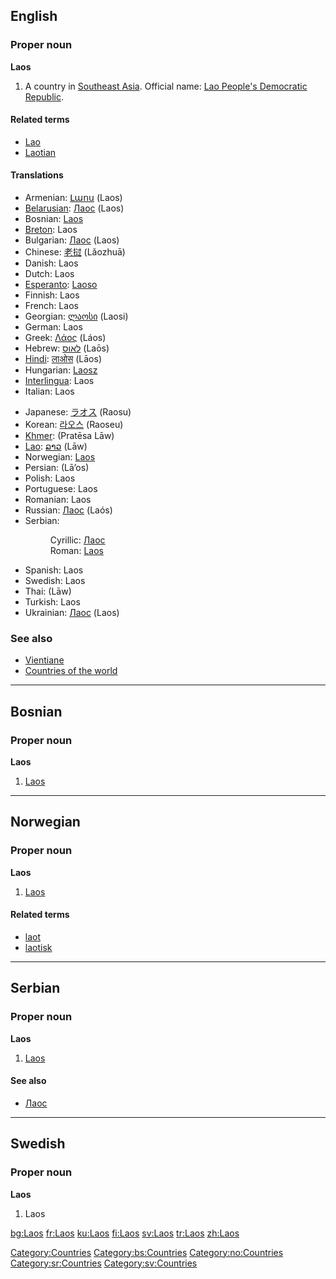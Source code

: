 ==English==
{{wikipedia}}
===Proper noun===
'''Laos'''

# A country in [[Southeast Asia]]. Official name: [[Lao People's Democratic Republic]].

====Related terms====
*[[Lao]]
*[[Laotian]]

====Translations====
{{top}}
*Armenian: [[Լաոս]] (Laos)
*[[Belarusian]]: [[Лаос]] (Laos) {{m}}
*Bosnian: [[Laos#Bosnian|Laos]] {{m}}
*[[Breton]]: Laos
*Bulgarian: [[Лаос]] (Laos) {{m}}
*Chinese: [[老挝]] (Lǎozhuā)
*Danish: Laos
*Dutch: Laos
*[[Esperanto]]: [[Laoso]]
*Finnish: Laos
*French: Laos
*Georgian: [[ლაოსი]] (Laosi)
*German: Laos
*Greek: [[Λάος]] (Láos) {{n}}
*Hebrew: [[לאוס]] (Laōs)
*[[Hindi]]: [[लाओस]] (Lāos)
*Hungarian: [[Laosz]]
*[[Interlingua]]: Laos
*Italian: Laos
{{mid}}
*Japanese: [[ラオス]] (Raosu)
*Korean: [[라오스]] (Raoseu)
*[[Khmer]]: {{KMchar|[[ប្រទេសលាវ]]}} (Pratēsa Lāw)
*[[Lao]]: [[ລາວ]] (Lāw)
*Norwegian: [[#Norwegian|Laos]]
*Persian: {{FAchar|[[لائوس]]}} (Lā’os)
*Polish: Laos
*Portuguese: Laos
*Romanian: Laos {{n}}
*Russian: [[Лаос]] (Laós) {{m}}
*Serbian:
*:Cyrillic: [[Лаос#Serbian|Лаос]] {{m}}
*:Roman: [[Laos#Serbian|Laos]] {{m}}
*Spanish: Laos
*Swedish: Laos
*Thai: {{THchar|[[ลาว]]}} (Lāw)
*Turkish: Laos
*Ukrainian: [[Лаос]] (Laos) {{m}}
{{bottom}}

===See also===
*[[Vientiane]]
*[[Countries of the world]]
[[Category:Countries]]


----

==Bosnian==
===Proper noun===
'''Laos''' {{m}}
#[[Laos#English|Laos]]
[[Category:bs:Countries]]


----

==Norwegian==
===Proper noun===
[[Category:no:Countries]]
'''Laos'''
#[[#English|Laos]]
====Related terms====
*[[laot]]
*[[laotisk]]


----

==Serbian==
===Proper noun===
'''Laos''' {{m}}
#[[Laos#English|Laos]]
====See also====
*[[Лаос#Serbian|Лаос]]
[[Category:sr:Countries]]


----

==Swedish==
===Proper noun===
'''Laos'''
#Laos

[[Category:sv:Countries]]

[[bg:Laos]]
[[fr:Laos]]
[[ku:Laos]]
[[fi:Laos]]
[[sv:Laos]]
[[tr:Laos]]
[[zh:Laos]]